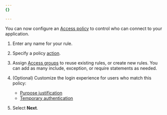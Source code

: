 ```yaml
---
{}

---
```


You can now configure an [Access policy](/cloudflare-one/policies/access/) to control who can connect to your application.

1. Enter any name for your rule.

2. Specify a policy [action](/cloudflare-one/policies/access/#actions).

3. Assign [Access groups](/cloudflare-one/identity/users/groups/) to reuse existing rules, or create new rules. You can add as many include, exception, or require statements as needed.

4. (Optional) Customize the login experience for users who match this policy:

   * [Purpose justification](/cloudflare-one/policies/access/require-purpose-justification/)
   * [Temporary authentication](/cloudflare-one/policies/access/temporary-auth/)

5. Select **Next**.
